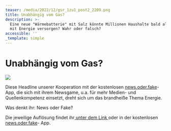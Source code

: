 ```yaml
---
teaser: /media/2022/12/gsr_1zu1_post2_2209.png
title: Unabhängig vom Gas?
description: >-
  Eine neue "Wärmebatterie" mit Salz könnte Millionen Haushalte bald alternativ
  mit Energie versorgen? Wahr oder falsch?
accessible: ''
_template: simple
---
```


# Unabhängig vom Gas?

![](/media/2022/12/gsr_1zu1_post2_2209.png)

Diese Headline unserer Kooperation mit der kostenlosen [news.oder.fake](https://www.facebook.com/newsoderfake?__cft__%5B0%5D=AZXFYK-DSmLQ8T3Ygd_MhsPMmCyTU5v5IvAdINGZXwRFMSdI4xbNjmPCKeQb3QzZkn3OR093iPrpSLx9_cteu1j4y2aRIfM1nrvvllm3JDI3tPBmWBg3TeXtMvSYsDwz0GJ9fwQ-GZYutq8Mr6AiGZBMR8iG5PNJDr7nkeA3XpJ61NcfQv_I-HuOi38KgrPy21gXD7MBKOa0fNEZbM_s4kFk&__tn__=-%5DK-R)-App, die sich mit ihrem Newsgame, u.a. für mehr Medien- und Quellenkompetenz einsetzt, dreht sich um das brandheiße Thema Energie.

Was denkt ihr: News oder Fake?

Die jeweilige Auflösung findet ihr[ unter dem Link ](https://headline.newsoderfake.de/waermebatterie-mit-salz-vnJYEm?fbclid=IwAR02t0orjf7_rZUg5uk50efN5bh48Vl2PwQYLwM7CQX4HTmO_w84F4wgzmE)oder in der kostenlosen [news.oder.fake](https://www.facebook.com/newsoderfake?__cft__%5B0%5D=AZXFYK-DSmLQ8T3Ygd_MhsPMmCyTU5v5IvAdINGZXwRFMSdI4xbNjmPCKeQb3QzZkn3OR093iPrpSLx9_cteu1j4y2aRIfM1nrvvllm3JDI3tPBmWBg3TeXtMvSYsDwz0GJ9fwQ-GZYutq8Mr6AiGZBMR8iG5PNJDr7nkeA3XpJ61NcfQv_I-HuOi38KgrPy21gXD7MBKOa0fNEZbM_s4kFk&__tn__=-%5DK-R)- App.
